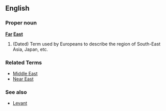 ==English==
===Proper noun===
'''[[Far]] [[East]]'''

# (Dated) Term used by Europeans to describe the region of South-East Asia, Japan, etc.

===Related Terms===
*[[Middle East]]
*[[Near East]]

===See also===
*[[Levant]]